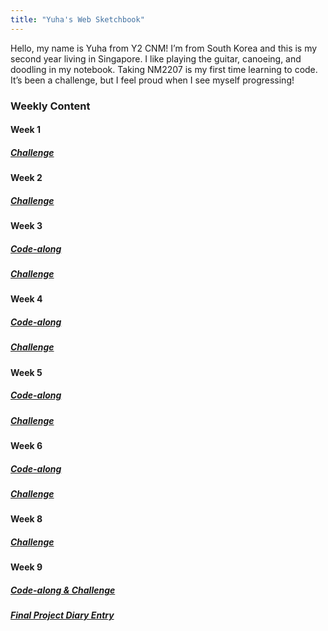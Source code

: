```yaml
---
title: "Yuha's Web Sketchbook"
---
```


Hello, my name is Yuha from Y2 CNM! I'm from South Korea and this is my second year living in Singapore. I like playing the guitar, canoeing, and doodling in my notebook. Taking NM2207 is my first time learning to code. It's been a challenge, but I feel proud when I see myself progressing!

### Weekly Content

#### Week 1

##### [Challenge](https://github.com/yuhakim/Code-alongs-and-Challenges/blob/main/Challenge-1.pdf)

#### Week 2

##### [Challenge](https://github.com/yuhakim/Code-alongs-and-Challenges/blob/main/Challenge-2.pdf)

#### Week 3

##### [Code-along](https://github.com/yuhakim/Code-alongs-and-Challenges/blob/main/Week-3_%20Code-along.pdf)
##### [Challenge](https://github.com/yuhakim/Code-alongs-and-Challenges/blob/main/Challenge-3.pdf)

#### Week 4

##### [Code-along](https://github.com/yuhakim/Code-alongs-and-Challenges/blob/main/Week-4_%20Code-along.pdf)
##### [Challenge](https://github.com/yuhakim/Code-alongs-and-Challenges/blob/main/Challenge-4%20completed.pdf)

#### Week 5

##### [Code-along](https://github.com/yuhakim/Code-alongs-and-Challenges/blob/main/Yuha%20Kim_Week-5_%20Code-along.pdf)
##### [Challenge](https://github.com/yuhakim/Code-alongs-and-Challenges/blob/main/Yuha_Kim%20Challenge-5.pdf)

#### Week 6

##### [Code-along](https://github.com/yuhakim/Code-alongs-and-Challenges/blob/main/Yuha%20Kim_Week-6_%20Code-along.pdf)
##### [Challenge](https://github.com/yuhakim/Code-alongs-and-Challenges/blob/main/Yuha%20Kim_Challenge-6.pdf)

#### Week 8

##### [Challenge](https://github.com/yuhakim/Code-alongs-and-Challenges/blob/main/Challenge-8.pdf)

#### Week 9

##### [Code-along & Challenge](https://github.com/yuhakim/Code-alongs-and-Challenges/blob/main/Week%209_Code-along%20and%20Challenge.pdf)
##### [Final Project Diary Entry](https://github.com/yuhakim/Code-alongs-and-Challenges/blob/main/Week%209%20Diary%20Entry.pdf)
